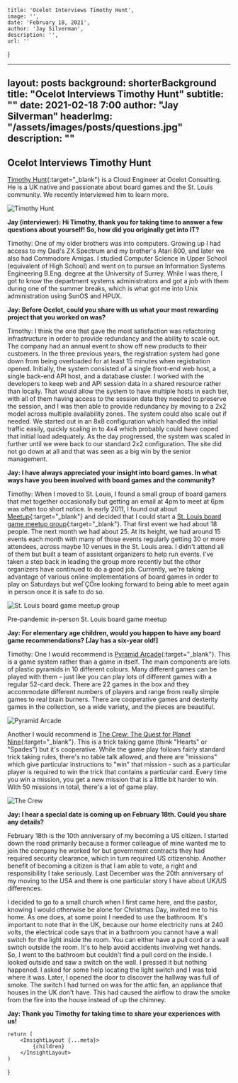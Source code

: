 
    title: 'Ocelot Interviews Timothy Hunt',
    image: '',
    date: 'February 18, 2021',
    author: 'Jay Silverman',
    description: '',
    url: ''
}

---
layout:      posts
background:  shorterBackground
title:       "Ocelot Interviews Timothy Hunt"
subtitle:    ""
date:        2021-02-18 7:00
author:      "Jay Silverman"
headerImg:  "/assets/images/posts/questions.jpg"
description: ""
---

## Ocelot Interviews Timothy Hunt

[Timothy Hunt](https://www.linkedin.com/in/timothyjhunt/){:target="_blank"} is a Cloud Engineer at Ocelot Consulting. He is a UK native and passionate about board games and the St. Louis community. We recently interviewed him to learn more.

![Timothy Hunt](/assets/images/posts/2021-02-18-interview-timothy-hunt/timothy.png)

**Jay (interviewer): Hi Timothy, thank you for taking time to answer a few questions about yourself! So, how did you originally get into IT?**

Timothy: One of my older brothers was into computers. Growing up I had access to my Dad's ZX Spectrum and my brother's Atari 800, and later we also had Commodore Amigas. I studied Computer Science in Upper School (equivalent of High School) and went on to pursue an Information Systems Engineering B.Eng. degree at the University of Surrey. While I was there, I got to know the department systems administrators and got a job with them during one of the summer breaks, which is what got me into Unix administration using SunOS and HPUX.

**Jay: Before Ocelot, could you share with us what your most rewarding project that you worked on was?**

Timothy: I think the one that gave the most satisfaction was refactoring infrastructure in order to provide redundancy and the ability to scale out. The company had an annual event to show off new products to their customers. In the three previous years, the registration system had gone down from being overloaded for at least 15 minutes when registration opened. Initially, the system consisted of a single front-end web host, a single back-end API host, and a database cluster. I worked with the developers to keep web and API session data in a shared resource rather than locally. That would allow the system to have multiple hosts in each tier, with all of them having access to the session data they needed to preserve the session, and I was then able to provide redundancy by moving to a 2x2 model across multiple availability zones. The system could also scale out if needed. We started out in an 8x8 configuration which handled the initial traffic easily, quickly scaling in to 4x4 which probably could have coped that initial load adequately. As the day progressed, the system was scaled in further until we were back to our standard 2x2 configuration. The site did not go down at all and that was seen as a big win by the senior management.

**Jay: I have always appreciated your insight into board games. In what ways have you been involved with board games and the community?**

Timothy: When I moved to St. Louis, I found a small group of board gamers that met together occasionally but getting an email at 4pm to meet at 6pm was often too short notice. In early 2011, I found out about [Meetup](https://meetup.com){:target="_blank"} and decided that I could start a [St. Louis board game meetup group](https://www.meetup.com/St-Louis-Board-Games/){:target="_blank"}. That first event we had about 18 people. The next month we had about 25. At its height, we had around 15 events each month with many of those events regularly getting 30 or more attendees, across maybe 10 venues in the St. Louis area. I didn't attend all of them but built a team of assistant organizers to help run events. I've taken a step back in leading the group more recently but the other organizers have continued to do a good job. Currently, we're taking advantage of various online implementations of board games in order to play on Saturdays but weΓÇÖre looking forward to being able to meet again in person once it is safe to do so. 

![St. Louis board game meetup group](/assets/images/posts/2021-02-18-interview-timothy-hunt/meetup.jpeg)

Pre-pandemic in-person St. Louis board game meetup

**Jay: For elementary age children, would you happen to have any board game recommendations? [Jay has a six-year old!]**

Timothy: One I would recommend is [Pyramid Arcade](https://boardgamegeek.com/boardgame/187988/pyramid-arcade){:target="_blank"}. This is a game system rather than a game in itself. The main components are lots of plastic pyramids in 10 different colours. Many different games can be played with them - just like you can play lots of different games with a regular 52-card deck. There are 22 games in the box and they accommodate different numbers of players and range from really simple games to real brain burners. There are cooperative games and dexterity games in the collection, so a wide variety, and the pieces are beautiful. 

![Pyramid Arcade](/assets/images/posts/2021-02-18-interview-timothy-hunt/pyramid-arcade.png)

Another I would recommend is [The Crew: The Quest for Planet Nine](https://boardgamegeek.com/boardgame/284083/crew-quest-planet-nine){:target="_blank"}. This is a trick taking game (think "Hearts" or "Spades") but it's cooperative. While the game play follows fairly standard trick taking rules, there's no table talk allowed, and there are "missions" which give particular instructions to "win" that mission - such as a particular player is required to win the trick that contains a particular card. Every time you win a mission, you get a new mission that is a little bit harder to win. With 50 missions in total, there's a lot of game play.

![The Crew](/assets/images/posts/2021-02-18-interview-timothy-hunt/the-crew.png)

**Jay: I hear a special date is coming up on February 18th. Could you share any details?** 

February 18th is the 10th anniversary of my becoming a US citizen. I started down the road primarily because a former colleague of mine wanted me to join the company he worked for but government contracts they had required security clearance, which in turn required US citizenship. Another benefit of becoming a citizen is that I am able to vote, a right and responsibility I take seriously. Last December was the 20th anniversary of my moving to the USA and there is one particular story I have about UK/US differences. 

I decided to go to a small church when I first came here, and the pastor, knowing I would otherwise be alone for Christmas Day, invited me to his home. As one does, at some point I needed to use the bathroom. It's important to note that in the UK, because our home electricity runs at 240 volts, the electrical code says that in a bathroom you cannot have a wall switch for the light inside the room. You can either have a pull cord or a wall switch outside the room. It's to help avoid accidents involving wet hands. So, I went to the bathroom but couldn't find a pull cord on the inside. I looked outside and saw a switch on the wall. I pressed it but nothing happened. I asked for some help locating the light switch and I was told where it was. Later, I opened the door to discover the hallway was full of smoke. The switch I had turned on was for the attic fan, an appliance that houses in the UK don't have. This had caused the airflow to draw the smoke from the fire into the house instead of up the chimney. 

**Jay: Thank you Timothy for taking time to share your experiences with us!**

    return (
        <InsightLayout {...meta}>
            {children}
        </InsightLayout>
    )
}
